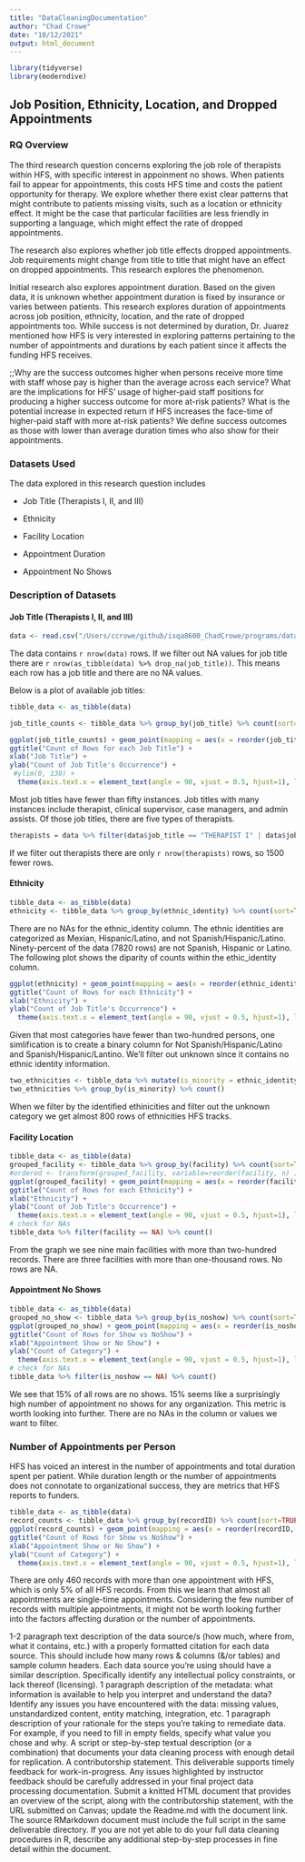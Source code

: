 ```yaml
---
title: "DataCleaningDocumentation"
author: "Chad Crowe"
date: "10/12/2021"
output: html_document
---
```


```r
library(tidyverse)
library(moderndive)
```

## Job Position, Ethnicity, Location, and Dropped Appointments

### RQ Overview

The third research question concerns exploring the job role of therapists within HFS, with specific interest in appoinment no shows. When patients fail to appear for appointments, this costs HFS time and costs the patient opportunity for therapy. We explore whether there exist clear patterns that might contribute to patients missing visits, such as a location or ethnicity effect. It might be the case that particular facilities are less friendly in supporting a language, which might effect the rate of dropped appointments. 

The research also explores whether job title effects dropped appointments. Job requirements might change from title to title that might have an effect on dropped appointments. This research explores the phenomenon. 

Initial research also explores appointment duration.  Based on the given data, it is unknown whether appointment duration is fixed by insurance or varies between patients. This research explores duration of appointments across job position, ethnicity, location, and the rate of dropped appointments too. While success is not determined by duration, Dr. Juarez mentioned how HFS is very interested in exploring patterns pertaining to the number of appointments and durations by each patient since it affects the funding HFS receives. 

;;Why are the success outcomes higher when persons receive more time with staff whose pay is higher than the average across each service? What are the implications for HFS' usage of higher-paid staff positions for producing a higher success outcome for more at-risk patients? What is the potential increase in expected return if HFS increases the face-time of higher-paid staff with more at-risk patients? We define success outcomes as those with lower than average duration times who also show for their appointments.

### Datasets Used

The data explored in this research question includes

- Job Title (Therapists I, II, and III)

- Ethnicity

- Facility Location

- Appointment Duration

- Appointment No Shows


### Description of Datasets

#### Job Title (Therapists I, II, and III)

```r
data <- read.csv("/Users/ccrowe/github/isqa8600_ChadCrowe/programs/data/HFS Service Data.csv")
```
The data contains `r nrow(data)` rows. If we filter out NA values for job title there are `r nrow(as_tibble(data) %>% drop_na(job_title))`. This means each row has a job title and there are no NA values. 

Below is a plot of available job titles:
```r
tibble_data <- as_tibble(data)

job_title_counts <- tibble_data %>% group_by(job_title) %>% count(sort=TRUE)

ggplot(job_title_counts) + geom_point(mapping = aes(x = reorder(job_title,-n), y = n)) +
ggtitle("Count of Rows for each Job Title") +
xlab("Job Title") +
ylab("Count of Job Title's Occurrence") +
 #ylim(0, 130) + 
  theme(axis.text.x = element_text(angle = 90, vjust = 0.5, hjust=1), legend.position = "none")

```

Most job titles have fewer than fifty instances. Job titles with many instances include therapist, clinical supervisor, case managers, and admin assists. Of those job titles, there are five types of therapists.

```r
therapists = data %>% filter(data$job_title == "THERAPIST I" | data$job_title == "THERAPIST II" | data$job_title == "THERAPIST III" | data$job_title == "LEAD THERAPIST" | data$job_title == "Therapist")
```

If we filter out therapists there are only `r nrow(therapists)` rows, so 1500 fewer rows. 

#### Ethnicity

```r
tibble_data <- as_tibble(data)
ethnicity <- tibble_data %>% group_by(ethnic_identity) %>% count(sort=TRUE)
```

There are no NAs for the ethnic_identity column. The ethnic identities are categorized as Mexian, Hispanic/Latino, and not Spanish/Hispanic/Latino. Ninety-percent of the data (7820 rows) are not Spanish, Hispanic or Latino. The following plot shows the diparity of counts within the ethic_identity column.

```r
ggplot(ethnicity) + geom_point(mapping = aes(x = reorder(ethnic_identity,-n), y = n)) +
ggtitle("Count of Rows for each Ethnicity") +
xlab("Ethnicity") +
ylab("Count of Job Title's Occurrence") +
  theme(axis.text.x = element_text(angle = 90, vjust = 0.5, hjust=1), legend.position = "none")
```

Given that most categories have fewer than two-hundred persons, one simlification is to create a binary column for Not Spanish/Hispanic/Latino and Spanish/Hispanic/Lantino.  We'll filter out unknown since it contains no ethnic identity information. 

```r
two_ethnicities <- tibble_data %>% mutate(is_minority = ethnic_identity != "Not Spanish/Hispanic/Latino") %>% filter(ethnic_identity != "Unknown")
two_ethnicities %>% group_by(is_minority) %>% count()
```

When we filter by the identified ethinicities and filter out the unknown category we get almost 800 rows of ethnicities HFS tracks. 


#### Facility Location

```r
tibble_data <- as_tibble(data)
grouped_facility <- tibble_data %>% group_by(facility) %>% count(sort=TRUE)
#ordered <- transform(grouped_facility, variable=reorder(facility, n) ) 
ggplot(grouped_facility) + geom_point(mapping = aes(x = reorder(facility,-n), y = n)) +
ggtitle("Count of Rows for each Ethnicity") +
xlab("Ethnicity") +
ylab("Count of Job Title's Occurrence") +
  theme(axis.text.x = element_text(angle = 90, vjust = 0.5, hjust=1), legend.position = "none")
# check for NAs
tibble_data %>% filter(facility == NA) %>% count()
```

From the graph we see nine main facilities with more than two-hundred records. There are three facilities with more than one-thousand rows. No rows are NA.

#### Appointment No Shows

```r
tibble_data <- as_tibble(data)
grouped_no_show <- tibble_data %>% group_by(is_noshow) %>% count(sort=TRUE)
ggplot(grouped_no_show) + geom_point(mapping = aes(x = reorder(is_noshow,-n), y = n)) +
ggtitle("Count of Rows for Show vs NoShow") +
xlab("Appointment Show or No Show") +
ylab("Count of Category") +
  theme(axis.text.x = element_text(angle = 90, vjust = 0.5, hjust=1), legend.position = "none")
# check for NAs
tibble_data %>% filter(is_noshow == NA) %>% count()
```

We see that 15% of all rows are no shows. 15% seems like a surprisingly high number of appointment no shows for any organization. This metric is worth looking into further. There are no NAs in the column or values we want to filter.

### Number of Appointments per Person

HFS has voiced an interest in the number of appointments and total duration spent per patient. While duration length or the number of appointments does not connotate to organizational success, they are metrics that HFS reports to funders. 

```r
tibble_data <- as_tibble(data)
record_counts <- tibble_data %>% group_by(recordID) %>% count(sort=TRUE) %>% filter(n > 2)
ggplot(record_counts) + geom_point(mapping = aes(x = reorder(recordID,-n), y = n)) +
ggtitle("Count of Rows for Show vs NoShow") +
xlab("Appointment Show or No Show") +
ylab("Count of Category") +
  theme(axis.text.x = element_text(angle = 90, vjust = 0.5, hjust=1), legend.position = "none")
```

There are only 460 records with more than one appointment with HFS, which is only 5% of all HFS records. From this we learn that almost all appointments are single-time appointments. Considering the few number of records with multiple appointments, it might not be worth looking further into the factors affecting duration or the number of appointments.







1-2 paragraph text description of the data source/s (how much, where from, what it contains, etc.) with a properly formatted citation for each data source. This should include how many rows & columns (&/or tables) and sample column headers. Each data source you're using should have a similar description.
Specifically identify any intellectual policy constraints, or lack thereof (licensing).
1 paragraph description of the metadata: what information is available to help you interpret and understand the data?
Identify any issues you have encountered with the data: missing values, unstandardized content, entity matching, integration, etc.
1 paragraph description of your rationale for the steps you're taking to remediate data. For example, if you need to fill in empty fields, specify what value you chose and why.
A script or step-by-step textual description (or a combination) that documents your data cleaning process with enough detail for replication.
A contributorship statement.
This deliverable supports timely feedback for work-in-progress. Any issues highlighted by instructor feedback should be carefully addressed in your final project data processing documentation. Submit a knitted HTML document that provides an overview of the script, along with the contributorship statement, with the URL submitted on Canvas; update the Readme.md with the document link. The source RMarkdown document must include the full script in the same deliverable directory. If you are not yet able to do your full data cleaning procedures in R, describe any additional step-by-step processes in fine detail within the document.



